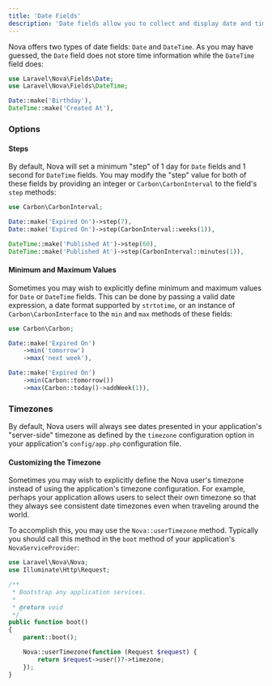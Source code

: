 ```yaml
---
title: 'Date Fields'
description: 'Date fields allow you to collect and display date and time information.'
---
```


Nova offers two types of date fields: `Date` and `DateTime`. As you may have guessed, the `Date` field does not store time information while the `DateTime` field does:

```php
use Laravel\Nova\Fields\Date;
use Laravel\Nova\Fields\DateTime;

Date::make('Birthday'),
DateTime::make('Created At'),
```

### Options

#### Steps

By default, Nova will set a minimum "step" of 1 day for `Date` fields and 1 second for `DateTime` fields. You may modify the "step" value for both of these fields by providing an integer or `Carbon\CarbonInterval` to the field's `step` methods:

```php
use Carbon\CarbonInterval;

Date::make('Expired On')->step(7),
Date::make('Expired On')->step(CarbonInterval::weeks(1)),

DateTime::make('Published At')->step(60),
DateTime::make('Published At')->step(CarbonInterval::minutes(1)),
```

#### Minimum and Maximum Values

Sometimes you may wish to explicitly define minimum and maximum values for `Date` or `DateTime` fields. This can be done by passing a valid date expression, a date format supported by `strtotime`, or an instance of `Carbon\CarbonInterface` to the `min` and `max` methods of these fields:

```php
use Carbon\Carbon;

Date::make('Expired On')
    ->min('tomorrow')
    ->max('next week'),

Date::make('Expired On')
    ->min(Carbon::tomorrow())
    ->max(Carbon::today()->addWeek(1)),
```

### Timezones

By default, Nova users will always see dates presented in your application's "server-side" timezone as defined by the `timezone` configuration option in your application's `config/app.php` configuration file.

#### Customizing the Timezone

Sometimes you may wish to explicitly define the Nova user's timezone instead of using the application's timezone configuration. For example, perhaps your application allows users to select their own timezone so that they always see consistent date timezones even when traveling around the world.

To accomplish this, you may use the `Nova::userTimezone` method. Typically you should call this method in the `boot` method of your application's `NovaServiceProvider`:

```php
use Laravel\Nova\Nova;
use Illuminate\Http\Request;

/**
 * Bootstrap any application services.
 *
 * @return void
 */
public function boot()
{
    parent::boot();

    Nova::userTimezone(function (Request $request) {
        return $request->user()?->timezone;
    });
}
```
